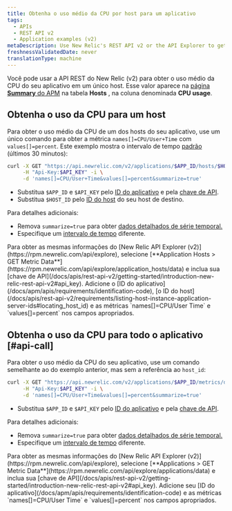 ```yaml
---
title: Obtenha o uso médio da CPU por host para um aplicativo
tags:
  - APIs
  - REST API v2
  - Application examples (v2)
metaDescription: Use New Relic's REST API v2 or the API Explorer to get average CPU usage per by host.
freshnessValidatedDate: never
translationType: machine
---
```


Você pode usar a API REST do New Relic (v2) para obter o uso médio da CPU do seu aplicativo em um único host. Esse valor aparece na [página <DoNotTranslate>**Summary**</DoNotTranslate> do APM](/docs/apm/applications-menu/monitoring/apm-overview-page) na tabela <DoNotTranslate>**Hosts**</DoNotTranslate> , na coluna denominada <DoNotTranslate>**CPU usage**</DoNotTranslate>.

## Obtenha o uso da CPU para um host

Para obter o uso médio da CPU de um dos hosts do seu aplicativo, use um único comando para obter a métrica `names[]=CPU/User+Time` com `values[]=percent`. Este exemplo mostra o intervalo de tempo [padrão](/docs/apis/rest-api-v2/requirements/specifying-time-range-v2) (últimos 30 minutos):

```bash
curl -X GET "https://api.newrelic.com/v2/applications/$APP_ID/hosts/$HOST_ID/metrics/data.json" \
     -H "Api-Key:$API_KEY" -i \
     -d 'names[]=CPU/User+Time&values[]=percent&summarize=true'
```

* Substitua `$APP_ID` e `$API_KEY` pelo [ID do aplicativo](/docs/apm/apis/requirements/identification-code) e pela [chave de API](/docs/apis/rest-api-v2/getting-started/introduction-new-relic-rest-api-v2#api_key).
* Substitua `$HOST_ID` pelo [ID do host](/docs/apis/rest-api-v2/requirements/listing-host-instance-application-server-ids#locating_host_id) do seu host de destino.

Para detalhes adicionais:

* Remova `summarize=true` para obter [dados detalhados de série temporal.](/docs/apis/rest-api-v2/requirements/calculating-average-metric-values-summarize)
* Especifique um [intervalo de tempo](/docs/apis/rest-api-v2/requirements/specifying-time-range-v2) diferente.

<Callout variant="tip">
  Para obter as mesmas informações do [New Relic API Explorer (v2)](https://rpm.newrelic.com/api/explore), selecione [<DoNotTranslate>**Application Hosts > GET Metric Data**</DoNotTranslate>](https://rpm.newrelic.com/api/explore/application_hosts/data) e inclua sua [chave de API](/docs/apis/rest-api-v2/getting-started/introduction-new-relic-rest-api-v2#api_key). Adicione o [ID do aplicativo](/docs/apm/apis/requirements/identification-code), [o ID do host](/docs/apis/rest-api-v2/requirements/listing-host-instance-application-server-ids#locating_host_id) e as métricas `names[]=CPU/User Time` e `values[]=percent` nos campos apropriados.
</Callout>

## Obtenha o uso da CPU para todo o aplicativo [#api-call]

Para obter o uso médio da CPU do seu aplicativo, use um comando semelhante ao do exemplo anterior, mas sem a referência ao `host_id`:

```bash
curl -X GET "https://api.newrelic.com/v2/applications/$APP_ID/metrics/data.json" \
     -H "Api-Key:$API_KEY" -i \
     -d 'names[]=CPU/User+Time&values[]=percent&summarize=true'
```

* Substitua `$APP_ID` e `$API_KEY` pelo [ID do aplicativo](/docs/apm/apis/requirements/identification-code) e pela [chave de API](/docs/apis/rest-api-v2/getting-started/introduction-new-relic-rest-api-v2#api_key).

Para detalhes adicionais:

* Remova `summarize=true` para obter [dados detalhados de série temporal.](/docs/apis/rest-api-v2/requirements/calculating-average-metric-values-summarize)
* Especifique um [intervalo de tempo](/docs/apis/rest-api-v2/requirements/specifying-time-range-v2) diferente.

<Callout variant="tip">
  Para obter as mesmas informações do [New Relic API Explorer (v2)](https://rpm.newrelic.com/api/explore), selecione [<DoNotTranslate>**Applications > GET Metric Data**</DoNotTranslate>](https://rpm.newrelic.com/api/explore/applications/data) e inclua sua [chave de API](/docs/apis/rest-api-v2/getting-started/introduction-new-relic-rest-api-v2#api_key). Adicione seu [ID do aplicativo](/docs/apm/apis/requirements/identification-code) e as métricas `names[]=CPU/User Time` e `values[]=percent` nos campos apropriados.
</Callout>